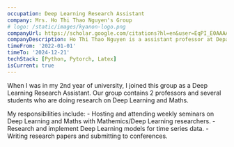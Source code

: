 ```yaml
---
occupation: Deep Learning Research Assistant
company: Mrs. Ho Thi Thao Nguyen's Group
# logo: /static/images/kyanon-logo.png
companyUrl: https://scholar.google.com/citations?hl=en&user=EqPI_E0AAAAJ&view_op=list_works&sortby=pubdate
companyDescription: Ho Thi Thao Nguyen is a assistant professor at Department of Computer Science, Aalborg University, Denmark. Her research interests in fewshot learning for time series data.
timeFrom: '2022-01-01'
timeTo: '2024-12-21'
techStack: [Python, Pytorch, Latex]
isCurrent: true
---
```


When I was in my 2nd year of university, I joined this group as a Deep Learning Research Assistant. Our group contains 2 professors and several students who are doing research on Deep Learning and Maths.
 
My responsibilities include:
    - Hosting and attending weekly seminars on Deep Learning and Maths with Mathemics/Deep Learning researchers.
    - Research and implement Deep Learning models for time series data.
    - Writing research papers and submitting to conferences.